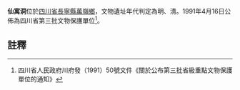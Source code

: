{{msg:四川省文物保護單位
|名稱 = 仙寓洞
|編號 = 124
|圖片 = 
|級別 = S3
|分類 = 
|時代 = [[明代|明代]]、[[清代|清代]]
|地点 = [[四川省|四川省]][[長寧縣|長寧縣]][[萬嶺鄉|萬嶺鄉]]
|坐標 =
|登錄 = 1991年4月16日
}}
'''仙寓洞'''位於[[四川省|四川省]][[長寧縣|長寧縣]][[萬嶺鄉|萬嶺鄉]]，文物遺址年代判定為明、清。1991年4月16日公佈為四川省第三批文物保護單位<ref>四川省人民政府川府發（1991）50號文件《關於公布第三批省級重點文物保護單位的通知》</ref>。
==註釋==
{{reflist}}
{{文物保護單位小作品}}